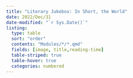 ```yaml
---
title: "Literary Jukebox: In Short, the World"
date: 2022/Dec/31
date-modified: "`r Sys.Date()`"
listing: 
  type: table
  sort: "order"
  contents: "Modules/*/*.qmd"
  fields: [image, title,reading-time]
  table-striped: true
  table-hover: true
  categories: numbered
---
```

